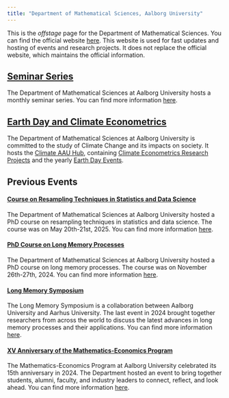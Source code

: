 ```yaml
---
title: "Department of Mathematical Sciences, Aalborg University"
---
```


This is the *offstage* page for the Department of Mathematical Sciences. You can find the official website [here](https://www.math.aau.dk/). This website is used for fast updates and hosting of events and research projects. It does not replace the official website, which maintains the official information.

## [Seminar Series](LSS.qmd)

The Department of Mathematical Sciences at Aalborg University hosts a monthly seminar series. You can find more information [here](LSS.qmd).

## [Earth Day and Climate Econometrics](https://climateaau.github.io)

The Department of Mathematical Sciences at Aalborg University is committed to the study of Climate Change and its impacts on society. It hosts the [Climate AAU Hub](https://climateaau.github.io), containing [Climate Econometrics Research Projects](https://climateaau.github.io/climateeconometrics.html) and the yearly [Earth Day Events](https://climateaau.github.io/earthday2024.html).


## Previous Events

#### [Course on Resampling Techniques in Statistics and Data Science](Resampling-PhD.qmd)

The Department of Mathematical Sciences at Aalborg University hosted a PhD course on resampling techniques in statistics and data science. The course was on May 20th-21st, 2025. You can find more information [here](Resampling-PhD.qmd).

#### [PhD Course on Long Memory Processes](LM-PhD.qmd)

The Department of Mathematical Sciences at Aalborg University hosted a PhD course on long memory processes. The course was on November 26th-27th, 2024. You can find more information [here](LM-PhD.qmd).


#### [Long Memory Symposium](LMS.qmd)

The Long Memory Symposium is a collaboration between Aalborg University and Aarhus University. The last event in 2024 brought together researchers from across the world to discuss the latest advances in long memory processes and their applications. You can find more information [here](LMS.qmd).

#### [XV Anniversary of the Mathematics-Economics Program](XV.qmd)

The Mathematics-Economics Program at Aalborg University celebrated its 15th anniversary in 2024. The Department hosted an event to bring together students, alumni, faculty, and industry leaders to connect, reflect, and look ahead. You can find more information [here](XV.qmd).
